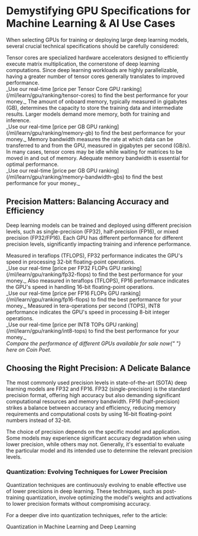 
# Demystifying GPU Specifications for Machine Learning & AI Use Cases

When selecting GPUs for training or deploying large deep learning models, several crucial technical specifications should be carefully considered:

<div className="row g-4 py-4 row-cols-1 row-cols-lg-3">
  <Feature title="Tensor Cores: The Engines of Deep Learning" icon="cpu">
    Tensor cores are specialized hardware accelerators designed to efficiently
    execute matrix multiplication, the cornerstone of deep learning
    computations. Since deep learning workloads are highly parallelizable,
    having a greater number of tensor cores generally translates to improved
    performance.
    <br />
    _Use our real-time [price per Tensor Core GPU
    ranking](/ml/learn/gpu/ranking/tensor-cores) to find the best performance
    for your money._
  </Feature>
  <Feature title="Memory Capacity: Storing the Data" icon="memory">
    The amount of onboard memory, typically measured in gigabytes (GB),
    determines the capacity to store the training data and intermediate results.
    Larger models demand more memory, both for training and inference.
    <br />
    _Use our real-time [price per GB GPU
    ranking](/ml/learn/gpu/ranking/memory-gb) to find the best performance for
    your money._
  </Feature>
  <Feature
    title="Memory Bandwidth: Accessing Data Efficiently"
    icon="speedometer"
  >
    Memory bandwidth measures the rate at which data can be transferred to and
    from the GPU, measured in gigabytes per second (GB/s). In many cases, tensor
    cores may be idle while waiting for matrices to be moved in and out of
    memory. Adequate memory bandwidth is essential for optimal performance.
    <br />
    _Use our real-time [price per GB GPU
    ranking](/ml/learn/gpu/ranking/memory-bandwidth-gbs) to find the best
    performance for your money._
  </Feature>
</div>

## Precision Matters: Balancing Accuracy and Efficiency

Deep learning models can be trained and deployed using different precision levels, such as single-precision (FP32), half-precision (FP16), or mixed precision (FP32/FP16). Each GPU has different performance for different precision levels, significantly impacting training and inference performance.

<div className="row g-4 pt-4 row-cols-1 row-cols-lg-3">
  <Feature title="FP32 Performance" icon="graph-up">
    Measured in teraflops (TFLOPS), FP32 performance indicates the GPU's speed
    in processing 32-bit floating-point operations.
    <br />
    _Use our real-time [price per FP32 FLOPs GPU
    ranking](/ml/learn/gpu/ranking/fp32-flops) to find the best performance for
    your money._
  </Feature>
  <Feature title="FP16 Performance" icon="lightning">
    Also measured in teraflops (TFLOPS), FP16 performance indicates the GPU's
    speed in handling 16-bit floating-point operations.
    <br />
    _Use our real-time [price per FP16 FLOPs GPU
    ranking](/ml/learn/gpu/ranking/fp16-flops) to find the best performance for
    your money._
  </Feature>
  <Feature title="INT8 Performance" icon="hdd-stack">
    Measured in tera-operations per second (TOPS), INT8 performance indicates
    the GPU's speed in processing 8-bit integer operations.
    <br />
    _Use our real-time [price per INT8 TOPs GPU
    ranking](/ml/learn/gpu/ranking/int8-tops) to find the best performance for
    your money._
  </Feature>
</div>

<div className="my-4">
  <em>
    Compare the performance of different GPUs available for sale now{" "}
    <Link href="/ml/shop/gpu">here on Coin Poet</Link>.
  </em>
</div>

## Choosing the Right Precision: A Delicate Balance

The most commonly used precision levels in state-of-the-art (SOTA) deep learning models are FP32 and FP16. FP32 (single-precision) is the standard precision format, offering high accuracy but also demanding significant computational resources and memory bandwidth. FP16 (half-precision) strikes a balance between accuracy and efficiency, reducing memory requirements and computational costs by using 16-bit floating-point numbers instead of 32-bit.

The choice of precision depends on the specific model and application. Some models may experience significant accuracy degradation when using lower precision, while others may not. Generally, it's essential to evaluate the particular model and its intended use to determine the relevant precision levels.

### Quantization: Evolving Techniques for Lower Precision

Quantization techniques are continuously evolving to enable effective use of lower precisions in deep learning. These techniques, such as post-training quantization, involve optimizing the model's weights and activations to lower precision formats without compromising accuracy.

For a deeper dive into quantization techniques, refer to the article:

<Link href="/ml/learn/quantization">
  Quantization in Machine Learning and Deep Learning
</Link>
